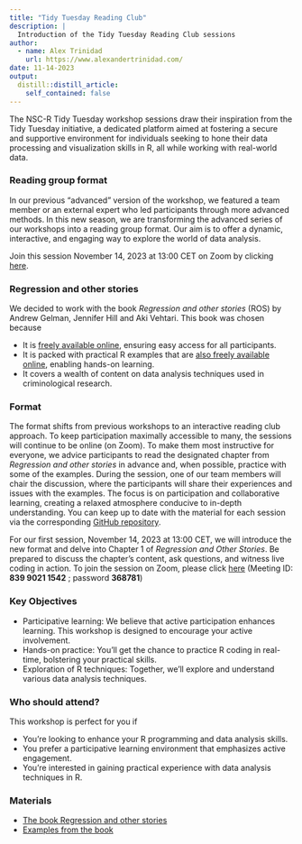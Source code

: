 ```yaml
---
title: "Tidy Tuesday Reading Club"
description: |
  Introduction of the Tidy Tuesday Reading Club sessions
author:
  - name: Alex Trinidad
    url: https://www.alexandertrinidad.com/
date: 11-14-2023
output:
  distill::distill_article:
    self_contained: false
---
```


The NSC-R Tidy Tuesday workshop sessions draw their inspiration from the Tidy Tuesday initiative, a dedicated platform aimed at fostering a secure and supportive environment for individuals seeking to hone their data processing and visualization skills in R, all while working with real-world data.

### Reading group format
In our previous “advanced” version of the workshop, we featured a team member or an external expert who led participants through more advanced methods. In this new season, we are transforming the advanced series of our workshops into a reading group format. Our aim is to offer a dynamic, interactive, and engaging way to explore the world of data analysis.

Join this session November 14, 2023 at 13:00 CET on Zoom by clicking [here](https://us02web.zoom.us/j/83990211542?pwd=Ulc2SWpYVG1LYU5CQ2dsRzBaYXpPUT09).

### Regression and other stories

We decided to work with the book *Regression and other stories* (ROS) by Andrew Gelman, Jennifer Hill and Aki Vehtari. This book was chosen because

 - It is [freely available online](https://users.aalto.fi/~ave/ROS.pdf), ensuring easy access for all participants.
 - It is packed with practical R examples that are [also freely available online](https://avehtari.github.io/ROS-Examples/examples.html), enabling hands-on learning.
 - It covers a wealth of content on data analysis techniques used in criminological research.

### Format
The format shifts from previous workshops to an interactive reading club approach. To keep participation maximally accessible to many, the sessions will continue to be online (on Zoom). To make them most instructive for everyone, we advice participants to read the designated chapter from *Regression and other stories* in advance and, when possible, practice with some of the examples. During the session, one of our team members will chair the discussion, where the participants will share their experiences and issues with the examples. The focus is on participation and collaborative learning, creating a relaxed atmosphere conducive to in-depth understanding. You can keep up to date with the material for each session via the corresponding [GitHub repository](https://github.com/langtonhugh/regression_book_nscr). 

For our first session, November 14, 2023 at 13:00 CET, we will introduce the new format and delve into Chapter 1 of *Regression and Other Stories*. Be prepared to discuss the chapter's content, ask questions, and witness live coding in action. To join the session on Zoom, please click [here](https://us02web.zoom.us/j/83990211542?pwd=Ulc2SWpYVG1LYU5CQ2dsRzBaYXpPUT09) (Meeting ID: **839 9021 1542** ; password **368781**)

### Key Objectives
 - Participative learning: We believe that active participation enhances learning. This workshop is designed to encourage your active involvement.
 - Hands-on practice: You'll get the chance to practice R coding in real-time, bolstering your practical skills.
 - Exploration of R techniques: Together, we'll explore and understand various data analysis techniques.

### Who should attend?
This workshop is perfect for you if

- You're looking to enhance your R programming and data analysis skills.
- You prefer a participative learning environment that emphasizes active engagement.
- You're interested in gaining practical experience with data analysis techniques in R.

### Materials
- [The book Regression and other stories](https://users.aalto.fi/~ave/ROS.pd)
- [Examples from the book](https://avehtari.github.io/ROS-Examples/examples.html)

